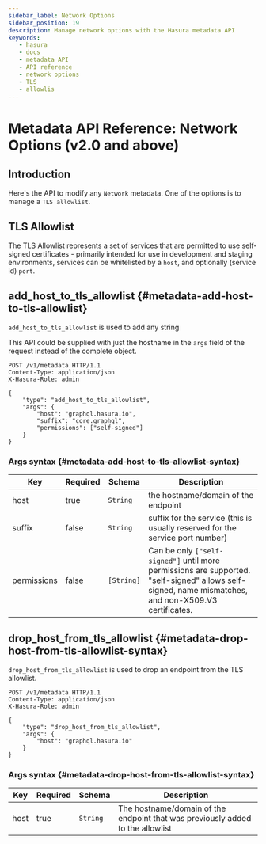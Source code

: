 ```yaml
---
sidebar_label: Network Options
sidebar_position: 19
description: Manage network options with the Hasura metadata API
keywords:
   - hasura
   - docs
   - metadata API
   - API reference
   - network options
   - TLS
   - allowlis
---
```


# Metadata API Reference: Network Options (v2.0 and above)

## Introduction

Here's the API to modify any `Network` metadata. One of the options is
to manage a `TLS allowlist`.

## TLS Allowlist

The TLS Allowlist represents a set of services that are permitted to use
self-signed certificates - primarily intended for use in development and
staging environments, services can be whitelisted by a `host`, and
optionally (service id) `port`.

## add_host_to_tls_allowlist {#metadata-add-host-to-tls-allowlist}

`add_host_to_tls_allowlist` is used to add any string

This API could be supplied with just the hostname in the `args` field of
the request instead of the complete object.

```http
POST /v1/metadata HTTP/1.1
Content-Type: application/json
X-Hasura-Role: admin

{
    "type": "add_host_to_tls_allowlist",
    "args": {
        "host": "graphql.hasura.io",
        "suffix": "core.graphql",
        "permissions": ["self-signed"]
    }
}
```

### Args syntax {#metadata-add-host-to-tls-allowlist-syntax}

| Key         | Required | Schema     | Description                                                                                                                                          |
|-------------|----------|------------|------------------------------------------------------------------------------------------------------------------------------------------------------|
| host        | true     | `String`   | the hostname/domain of the endpoint                                                                                                                  |
| suffix      | false    | `String`   | suffix for the service (this is usually reserved for the service port number)                                                                        |
| permissions | false    | `[String]` | Can be only `["self-signed"]` until more permissions are supported. "self-signed" allows self-signed, name mismatches, and non-X509.V3 certificates. |


## drop_host_from_tls_allowlist {#metadata-drop-host-from-tls-allowlist-syntax}

`drop_host_from_tls_allowlist` is used to drop an endpoint from the TLS allowlist.

```http
POST /v1/metadata HTTP/1.1
Content-Type: application/json
X-Hasura-Role: admin

{
    "type": "drop_host_from_tls_allowlist",
    "args": {
        "host": "graphql.hasura.io"
    }
}
```

### Args syntax {#metadata-drop-host-from-tls-allowlist-syntax}

| Key  | Required | Schema   | Description                                                                    |
|------|----------|----------|--------------------------------------------------------------------------------|
| host | true     | `String` | The hostname/domain of the endpoint that was previously added to the allowlist |

